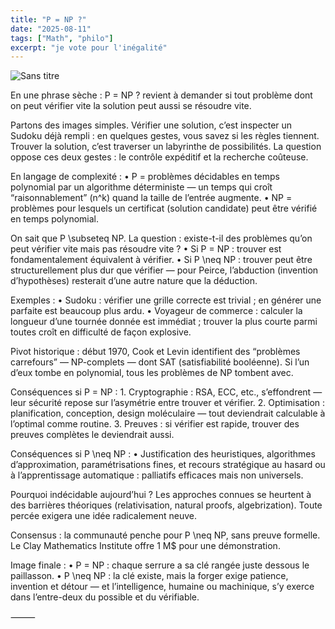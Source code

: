 ```yaml
---
title: "P = NP ?"
date: "2025-08-11"
tags: ["Math", "philo"]
excerpt: "je vote pour l'inégalité"
---
```


![Sans titre](https://res.cloudinary.com/defnbqt67/image/upload/v1754921350/athanor/billets/file_neewhd.png)

En une phrase sèche : P = NP ? revient à demander si tout problème dont on peut vérifier vite la solution peut aussi se résoudre vite.

Partons des images simples. Vérifier une solution, c’est inspecter un Sudoku déjà rempli : en quelques gestes, vous savez si les règles tiennent. Trouver la solution, c’est traverser un labyrinthe de possibilités. La question oppose ces deux gestes : le contrôle expéditif et la recherche coûteuse.

En langage de complexité :
	•	P = problèmes décidables en temps polynomial par un algorithme déterministe — un temps qui croît “raisonnablement” (n^k) quand la taille de l’entrée augmente.
	•	NP = problèmes pour lesquels un certificat (solution candidate) peut être vérifié en temps polynomial.

On sait que P \subseteq NP. La question : existe-t-il des problèmes qu’on peut vérifier vite mais pas résoudre vite ?
	•	Si P = NP : trouver est fondamentalement équivalent à vérifier.
	•	Si P \neq NP : trouver peut être structurellement plus dur que vérifier — pour Peirce, l’abduction (invention d’hypothèses) resterait d’une autre nature que la déduction.

Exemples :
	•	Sudoku : vérifier une grille correcte est trivial ; en générer une parfaite est beaucoup plus ardu.
	•	Voyageur de commerce : calculer la longueur d’une tournée donnée est immédiat ; trouver la plus courte parmi toutes croît en difficulté de façon explosive.

Pivot historique : début 1970, Cook et Levin identifient des “problèmes carrefours” — NP-complets — dont SAT (satisfiabilité booléenne). Si l’un d’eux tombe en polynomial, tous les problèmes de NP tombent avec.

Conséquences si P = NP :
	1.	Cryptographie : RSA, ECC, etc., s’effondrent — leur sécurité repose sur l’asymétrie entre trouver et vérifier.
	2.	Optimisation : planification, conception, design moléculaire — tout deviendrait calculable à l’optimal comme routine.
	3.	Preuves : si vérifier est rapide, trouver des preuves complètes le deviendrait aussi.

Conséquences si P \neq NP :
	•	Justification des heuristiques, algorithmes d’approximation, paramétrisations fines, et recours stratégique au hasard ou à l’apprentissage automatique : palliatifs efficaces mais non universels.

Pourquoi indécidable aujourd’hui ? Les approches connues se heurtent à des barrières théoriques (relativisation, natural proofs, algebrization). Toute percée exigera une idée radicalement neuve.

Consensus : la communauté penche pour P \neq NP, sans preuve formelle. Le Clay Mathematics Institute offre 1 M$ pour une démonstration.

Image finale :
	•	P = NP : chaque serrure a sa clé rangée juste dessous le paillasson.
	•	P \neq NP : la clé existe, mais la forger exige patience, invention et détour — et l’intelligence, humaine ou machinique, s’y exerce dans l’entre-deux du possible et du vérifiable.

⸻